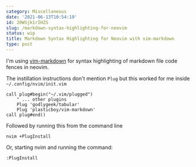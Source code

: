 ```yaml
---
category: Miscellaneous
date: '2021-06-13T10:54:19'
id: 20WSjk1rIHZS
slug: /markdown-syntax-highlighting-for-neovim
status: wip
title: Markdown Syntax Highlighting for Neovim with vim-markdown
type: post
---
```


I'm using [vim-markdown](https://github.com/plasticboy/vim-markdown) for syntax highlighting of markdown file code fences in neovim. 

The instillation instructions don't mention `Plug` but this worked for me inside `~/.config/nvim/init.vim`

    call plug#begin("~/.vim/plugged")
        " ... other plugins
        Plug 'godlygeek/tabular'
        Plug 'plasticboy/vim-markdown'
    call plug#end()

Followed by running this from the command line

    nvim +PlugInstall
    
Or, starting nvim and running the command:

    :PlugInstall